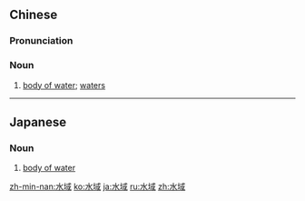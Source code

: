 ==Chinese==
{{zh-forms}}

===Pronunciation===
{{zh-pron
|m=shuǐyù
|c=seoi2 wik6
|mn=qz:chúi-ia̍k/tw,xm,zz:chúi-he̍k
|cat=n
}}

===Noun===
{{zh-noun}}

# [[body of water]]; [[waters]]

----

==Japanese==
{{ja-kanjitab|すい|いき|yomi=o}}

===Noun===
{{ja-noun|すい.いき}}

# [[body of water]]

[[zh-min-nan:水域]]
[[ko:水域]]
[[ja:水域]]
[[ru:水域]]
[[zh:水域]]